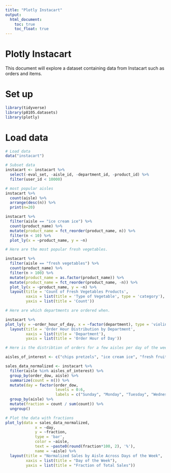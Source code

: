 ```yaml
---
title: "Plotly Instacart"
output: 
  html_document:
    toc: true
    toc_float: true
---
```


# Plotly Instacart

This document will explore a dataset containing data from Instacart such as orders and items.

# Set up

```r

library(tidyverse)
library(p8105.datasets)
library(plotly)

```

# Load data

```r

# Load data
data("instacart")

# Subset data
instacart <- instacart %>% 
  select(-eval_set, -aisle_id, -department_id, -product_id) %>%
  filter(user_id < 10000)

``` 

```r

# most popular aisles
instacart %>% 
  count(aisle) %>% 
  arrange(desc(n)) %>% 
  print(n=20)

instacart %>% 
  filter(aisle == "ice cream ice") %>% 
  count(product_name) %>% 
  mutate(product_name = fct_reorder(product_name, n)) %>% 
  filter(n < 10) %>% 
  plot_ly(x = ~product_name, y = ~n)

```


```r

# Here are the most popular fresh vegetables.

instacart %>% 
  filter(aisle == "fresh vegetables") %>% 
  count(product_name) %>% 
  filter(n > 100) %>% 
  mutate(product_name = as.factor(product_name)) %>% 
  mutate(product_name = fct_reorder(product_name, -n)) %>% 
  plot_ly(x = ~product_name, y = ~n) %>% 
  layout(title = 'Count of Fresh Vegetables Products',
         xaxis = list(title = 'Type of Vegetable', type = 'category'),
         yaxis = list(title = 'Count'))

```

```r

# Here are which departments are ordered when.

instacart %>% 
plot_ly(y = ~order_hour_of_day, x = ~factor(department), type = 'violin') %>%
  layout(title = 'Order Hour Distribution by Department',
         xaxis = list(title = 'Department'),
         yaxis = list(title = 'Order Hour of Day'))
```



```r

# Here is the distribtion of orders for a few aisles per day of the week. 

aisles_of_interest <- c("chips pretzels", "ice cream ice", "fresh fruits", "fresh vegetables")

sales_data_normalized <- instacart %>%
  filter(aisle %in% aisles_of_interest) %>%
  group_by(order_dow, aisle) %>%
  summarize(count = n()) %>%
  mutate(day = factor(order_dow, 
                      levels = 0:6, 
                      labels = c("Sunday", "Monday", "Tuesday", "Wednesday", "Thursday", "Friday", "Saturday"))) %>%
  group_by(aisle) %>%
  mutate(fraction = count / sum(count)) %>%
  ungroup()

# Plot the data with fractions
plot_ly(data = sales_data_normalized, 
             x = ~day, 
             y = ~fraction, 
             type = 'bar', 
             color = ~aisle,
             text = ~paste0(round(fraction*100, 2), '%'), 
             name = ~aisle) %>%
  layout(title = "Normalized Sales by Aisle Across Days of the Week",
         xaxis = list(title = "Day of the Week"),
         yaxis = list(title = "Fraction of Total Sales"))

```



